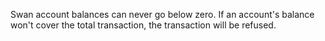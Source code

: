 Swan account balances can never go below zero. If an account's balance won't cover the total transaction, the transaction will be refused.